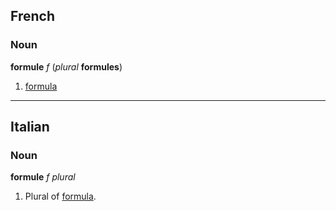 ==French==
===Noun===
'''formule''' ''f'' (''plural'' '''formules''')

#[[formula]]

----
==Italian==
===Noun===
'''formule''' ''f plural''

#Plural of [[formula#Italian|formula]].
